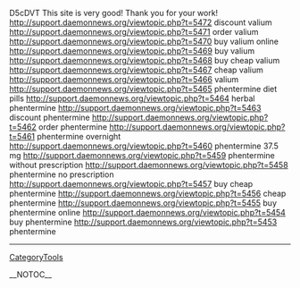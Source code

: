 D5cDVT This site is very good! Thank you for your work! http://support.daemonnews.org/viewtopic.php?t=5472 discount valium
http://support.daemonnews.org/viewtopic.php?t=5471 order valium
http://support.daemonnews.org/viewtopic.php?t=5470 buy valium online
http://support.daemonnews.org/viewtopic.php?t=5469 buy valium
http://support.daemonnews.org/viewtopic.php?t=5468 buy cheap valium
http://support.daemonnews.org/viewtopic.php?t=5467 cheap valium
http://support.daemonnews.org/viewtopic.php?t=5466 valium
http://support.daemonnews.org/viewtopic.php?t=5465 phentermine diet pills
http://support.daemonnews.org/viewtopic.php?t=5464 herbal phentermine
http://support.daemonnews.org/viewtopic.php?t=5463 discount phentermine
http://support.daemonnews.org/viewtopic.php?t=5462 order phentermine
http://support.daemonnews.org/viewtopic.php?t=5461 phentermine overnight
http://support.daemonnews.org/viewtopic.php?t=5460 phentermine 37.5 mg
http://support.daemonnews.org/viewtopic.php?t=5459 phentermine without prescription
http://support.daemonnews.org/viewtopic.php?t=5458 phentermine no prescription
http://support.daemonnews.org/viewtopic.php?t=5457 buy cheap phentermine
http://support.daemonnews.org/viewtopic.php?t=5456 cheap phentermine
http://support.daemonnews.org/viewtopic.php?t=5455 buy phentermine online
http://support.daemonnews.org/viewtopic.php?t=5454 buy phentermine
http://support.daemonnews.org/viewtopic.php?t=5453 phentermine
----
[[CategoryTools]]

__NOTOC__